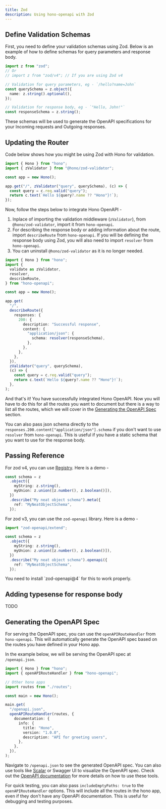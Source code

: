 ```yaml
---
title: Zod
description: Using hono-openapi with Zod
---
```


## Define Validation Schemas

First, you need to define your validation schemas using Zod. Below is an example of how to define schemas for query parameters and response body.

```ts
import z from "zod";
// Or 
// import z from "zod/v4"; // If you are using Zod v4

// Validation for query parameters, eg - `/hello?name=John`
const querySchema = z.object({
  name: z.string().optional(),
});

// Validation for response body, eg - `"Hello, John!"`
const responseSchema = z.string();
```

These schemas will be used to generate the OpenAPI specifications for your Incoming requests and Outgoing responses.

## Updating the Router

Code below shows how you might be using Zod with Hono for validation.

```ts
import { Hono } from "hono";
import { zValidator } from "@hono/zod-validator";

const app = new Hono();

app.get("/", zValidator("query", querySchema), (c) => {
  const query = c.req.valid("query");
  return c.text(`Hello ${query?.name ?? "Hono"}!`);
});
```

Now, follow the steps below to integrate Hono OpenAPI -

1. Inplace of importing the validation middleware (`zValidator`), from `@hono/zod-validator`, import it from `hono-openapi`.
2. For describing the response body or adding information about the route, import `describeRoute` from `hono-openapi`. If you will be defining the response body using Zod, you will also need to import `resolver` from `hono-openapi`.
3. You can uninstall `@hono/zod-validator` as it is no longer needed.

```ts
import { Hono } from "hono";
import {
  validate as zValidator,
  resolver,
  describeRoute,
} from "hono-openapi";

const app = new Hono();

app.get(
  "/",
  describeRoute({
    responses: {
      200: {
        description: "Successful response",
        content: {
          "application/json": {
            schema: resolver(responseSchema),
          },
        },
      },
    },
  }),
  zValidator("query", querySchema),
  (c) => {
    const query = c.req.valid("query");
    return c.text(`Hello ${query?.name ?? "Hono"}!`);
  },
);
```

And that's it! You have successfully integrated Hono OpenAPI. Now you will have to do this for all the routes you want to document but there is a way to list all the routes, which we will cover in the [Generating the OpenAPI Spec](#generating-the-openapi-spec) section.

You can also pass json schema directly to the `responses.200.content["application/json"].schema` if you don't want to use `resolver` from `hono-openapi`. This is useful if you have a static schema that you want to use for the response body.

## Passing Reference

For zod v4, you can use [Registry](https://zod.dev/json-schema?id=metadata). Here is a demo -

```ts
const schema = z
  .object({
    myString: z.string(),
    myUnion: z.union([z.number(), z.boolean()]),
  })
  .describe("My neat object schema").meta({
    ref: "MyNeatObjectSchema",
  });
```

For zod v3, you can use the `zod-openapi` library. Here is a demo -

```ts
import "zod-openapi/extend";

const schema = z
  .object({
    myString: z.string(),
    myUnion: z.union([z.number(), z.boolean()]),
  })
  .describe("My neat object schema").openapi({
    ref: "MyNeatObjectSchema",
  });
```

<Callout title="Note">
You need to install `zod-openapi@4` for this to work properly.
</Callout>

## Adding typesense for response body

TODO

## Generating the OpenAPI Spec

For serving the OpenAPI spec, you can use the `openAPIRouteHandler` from `hono-openapi`. This will automatically generate the OpenAPI spec based on the routes you have defined in your Hono app.

In the example below, we will be serving the OpenAPI spec at `/openapi.json`.

```ts
import { Hono } from "hono";
import { openAPIRouteHandler } from "hono-openapi";

// Other hono apps
import routes from "./routes";

const main = new Hono();

main.get(
  "/openapi.json",
  openAPIRouteHandler(routes, {
    documentation: {
      info: {
        title: "Hono",
        version: "1.0.0",
        description: "API for greeting users",
      },
    },
  }),
);
```

Navigate to `/openapi.json` to see the generated OpenAPI spec. You can also use tools like [Scalar](https://scalar.com/) or Swagger UI to visualize the OpenAPI spec. Check out the [OpenAPI documentation](/docs/openapi/ui) for more details on how to use these tools.

For quick testing, you can also pass `includeEmptyPaths: true` to the `openAPIRouteHandler` options. This will include all the routes in the hono app, even if they don't have any OpenAPI documentation. This is useful for debugging and testing purposes.
